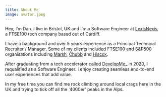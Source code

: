 ```yaml
---
title: About Me
image: avatar.jpeg
---
```


Hey, I’m Dan. I live in Bristol, UK and I’m a Software Engineer at [LexisNexis](https://risk.lexisnexis.co.uk/), a FTSE100 tech company based out of Cardiff.

I have a background and over 5 years experience as a Principal Technical Recruiter / Manager. Some of my clients included FTSE100 and S&amp;P500 organisations including [Marsh](https://www.mmc.com/), [Chubb](https://www.chubb.com/uk-en/) and [Hiscox](https://www.hiscox.co.uk/).

After graduating from a tech accelerator called [DevelopMe_](https://developme.tech/) in 2020, I requalified as a Software Engineer. I enjoy creating seamless end-to-end user experiences that add value.

In my free time you can find me rock climbing around local crags here in the UK and trying to tick off all the '4000er' peaks in the Alps.